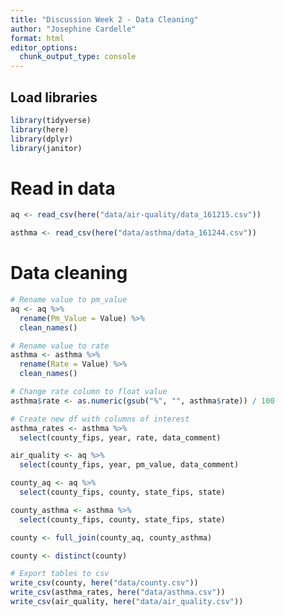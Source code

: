 ```yaml
---
title: "Discussion Week 2 - Data Cleaning"
author: "Josephine Cardelle"
format: html
editor_options: 
  chunk_output_type: console
---
```


## Load libraries
```r
library(tidyverse)
library(here)
library(dplyr)
library(janitor)
```


# Read in data
```r
aq <- read_csv(here("data/air-quality/data_161215.csv"))

asthma <- read_csv(here("data/asthma/data_161244.csv"))
```


# Data cleaning
```r
# Rename value to pm_value
aq <- aq %>% 
  rename(Pm_Value = Value) %>% 
  clean_names()

# Rename value to rate
asthma <- asthma %>% 
  rename(Rate = Value) %>% 
  clean_names()

# Change rate column to float value
asthma$rate <- as.numeric(gsub("%", "", asthma$rate)) / 100

# Create new df with columns of interest
asthma_rates <- asthma %>% 
  select(county_fips, year, rate, data_comment)

air_quality <- aq %>% 
  select(county_fips, year, pm_value, data_comment)

county_aq <- aq %>% 
  select(county_fips, county, state_fips, state)

county_asthma <- asthma %>% 
  select(county_fips, county, state_fips, state) 

county <- full_join(county_aq, county_asthma)

county <- distinct(county)
```

```r
# Export tables to csv
write_csv(county, here("data/county.csv"))
write_csv(asthma_rates, here("data/asthma.csv"))
write_csv(air_quality, here("data/air_quality.csv"))
```

